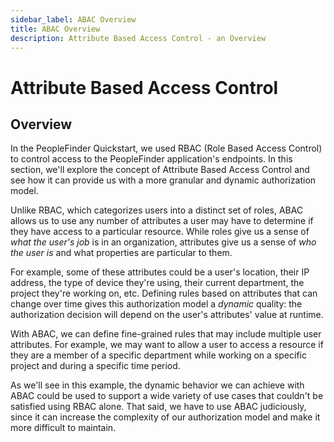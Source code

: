 ```yaml
---
sidebar_label: ABAC Overview
title: ABAC Overview
description: Attribute Based Access Control - an Overview
---
```


# Attribute Based Access Control

## Overview

In the PeopleFinder Quickstart, we used RBAC (Role Based Access Control) to control access to the PeopleFinder application's endpoints. In this section, we'll explore the concept of Attribute Based Access Control and see how it can provide us with a more granular and dynamic authorization model.

Unlike RBAC, which categorizes users into a distinct set of roles, ABAC allows us to use any number of attributes a user may have to determine if they have access to a particular resource. While roles give us a sense of _what the user's job_ is in an organization, attributes give us a sense of _who the user is_ and what properties are particular to them.

For example, some of these attributes could be a user's location, their IP address, the type of device they're using, their current department, the project they're working on, etc. Defining rules based on attributes that can change over time gives this authorization model a _dynamic_ quality: the authorization decision will depend on the user's attributes' value at runtime.

With ABAC, we can define fine-grained rules that may include multiple user attributes. For example, we may want to allow a user to access a resource if they are a member of a specific department while working on a specific project and during a specific time period.

As we'll see in this example, the dynamic behavior we can achieve with ABAC could be used to support a wide variety of use cases that couldn't be satisfied using RBAC alone. That said, we have to use ABAC judiciously, since it can increase the complexity of our authorization model and make it more difficult to maintain.
